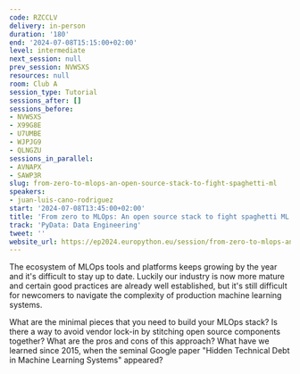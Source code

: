 ```yaml
---
code: RZCCLV
delivery: in-person
duration: '180'
end: '2024-07-08T15:15:00+02:00'
level: intermediate
next_session: null
prev_session: NVWSXS
resources: null
room: Club A
session_type: Tutorial
sessions_after: []
sessions_before:
- NVWSXS
- X99G8E
- U7UMBE
- WJPJG9
- QLNGZU
sessions_in_parallel:
- AVNAPX
- SAWP3R
slug: from-zero-to-mlops-an-open-source-stack-to-fight-spaghetti-ml
speakers:
- juan-luis-cano-rodriguez
start: '2024-07-08T13:45:00+02:00'
title: 'From zero to MLOps: An open source stack to fight spaghetti ML'
track: 'PyData: Data Engineering'
tweet: ''
website_url: https://ep2024.europython.eu/session/from-zero-to-mlops-an-open-source-stack-to-fight-spaghetti-ml
---
```


The ecosystem of MLOps tools and platforms keeps growing by the year and it's difficult to stay up to date. Luckily our industry is now more mature and certain good practices are already well established, but it's still difficult for newcomers to navigate the complexity of production machine learning systems.

What are the minimal pieces that you need to build your MLOps stack? Is there a way to avoid vendor lock-in by stitching open source components together? What are the pros and cons of this approach? What have we learned since 2015, when the seminal Google paper "Hidden Technical Debt in Machine Learning Systems" appeared?
